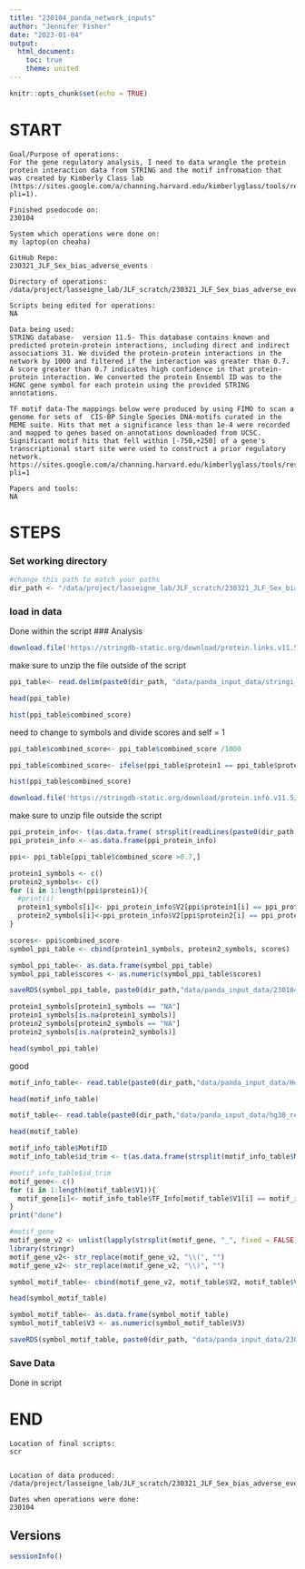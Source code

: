 ```yaml
---
title: "230104_panda_network_inputs"
author: "Jennifer Fisher"
date: "2023-01-04"
output:
  html_document:
    toc: true
    theme: united
---
```


```r
knitr::opts_chunk$set(echo = TRUE)
```


# START 
    Goal/Purpose of operations: 
    For the gene regulatory analysis, I need to data wrangle the protein protein interaction data from STRING and the motif infromation that was created by Kimberly Class lab (https://sites.google.com/a/channing.harvard.edu/kimberlyglass/tools/resources?pli=1). 
    
    Finished psedocode on:
    230104
    
    System which operations were done on: 
    my laptop(on cheaha)
    
    GitHub Repo:
    230321_JLF_Sex_bias_adverse_events
    
    Directory of operations:
    /data/project/lasseigne_lab/JLF_scratch/230321_JLF_Sex_bias_adverse_events
    
    Scripts being edited for operations:
    NA
    
    Data being used:
    STRING database-  version 11.5- This database contains known and predicted protein-protein interactions, including direct and indirect associations 31. We divided the protein-protein interactions in the network by 1000 and filtered if the interaction was greater than 0.7. A score greater than 0.7 indicates high confidence in that protein-protein interaction. We converted the protein Ensembl ID was to the HGNC gene symbol for each protein using the provided STRING annotations.
    
    TF motif data-The mappings below were produced by using FIMO to scan a genome for sets of  CIS-BP Single Species DNA-motifs curated in the MEME suite. Hits that met a significance less than 1e-4 were recorded and mapped to genes based on annotations downloaded from UCSC. Significant motif hits that fell within [-750,+250] of a gene's transcriptional start site were used to construct a prior regulatory network.  https://sites.google.com/a/channing.harvard.edu/kimberlyglass/tools/resources?pli=1
    
    Papers and tools: 
    NA

# STEPS

### Set working directory 
```r
#change this path to match your paths 
dir_path <- "/data/project/lasseigne_lab/JLF_scratch/230321_JLF_Sex_bias_adverse_events/"
```

### load in data
Done within the script
### Analysis

```r
download.file('https://stringdb-static.org/download/protein.links.v11.5/9606.protein.links.v11.5.txt.gz', destfile = paste0(dir_path, "data/panda_input_data/stringi_database_11_5_9606.txt.gz"), method = "wget", extra= "--no-check-certificate")
```
make sure to unzip the file outside of the script
```r
ppi_table<- read.delim(paste0(dir_path, "data/panda_input_data/stringi_database_11_5_9606.txt"), sep= " ", header = TRUE)
```

```r
head(ppi_table)
```

```r
hist(ppi_table$combined_score)
```
need to change to symbols and divide scores and self = 1

```r
ppi_table$combined_score<- ppi_table$combined_score /1000
```


```r
ppi_table$combined_score<- ifelse(ppi_table$protein1 == ppi_table$protein2, 1, ppi_table$combined_score)
```

```r
hist(ppi_table$combined_score)
```

```r
download.file('https://stringdb-static.org/download/protein.info.v11.5/9606.protein.info.v11.5.txt.gz', destfile = paste0(dir_path, "data/panda_input_data/9606.protein.info.v11.5.txt.gz"), method = "wget", extra= "--no-check-certificate")
```

make sure to unzip file outside the script

```r
ppi_protein_info<- t(as.data.frame( strsplit(readLines(paste0(dir_path,"data/panda_input_data/9606.protein.info.v11.5.txt")), "\t")))
ppi_protein_info <- as.data.frame(ppi_protein_info)
```

```r
ppi<- ppi_table[ppi_table$combined_score >0.7,]
```


```r
protein1_symbols <- c()
protein2_symbols<- c()
for (i in 1:length(ppi$protein1)){
  #print(i)
  protein1_symbols[i]<- ppi_protein_info$V2[ppi$protein1[i] == ppi_protein_info$V1]
  protein2_symbols[i]<-ppi_protein_info$V2[ppi$protein2[i] == ppi_protein_info$V1]
}

```

```r
scores<- ppi$combined_score
symbol_ppi_table <- cbind(protein1_symbols, protein2_symbols, scores)
```

```r
symbol_ppi_table<- as.data.frame(symbol_ppi_table)
symbol_ppi_table$scores <- as.numeric(symbol_ppi_table$scores)
```


```r
saveRDS(symbol_ppi_table, paste0(dir_path,"data/panda_input_data/230104_symbol_ppi_network_11_5_0.rds"))
```

```r
protein1_symbols[protein1_symbols == "NA"]
protein1_symbols[is.na(protein1_symbols)]
protein2_symbols[protein2_symbols == "NA"]
protein2_symbols[is.na(protein2_symbols)]
```

```r
head(symbol_ppi_table)
```

good

```r
motif_info_table<- read.table(paste0(dir_path,"data/panda_input_data/Homo_sapiens_motifinfo.txt"), sep= "\t", header = TRUE)
```
```r
head(motif_info_table)
```


```r
motif_table<- read.table(paste0(dir_path,"data/panda_input_data/hg38_refseq_-750_250_1e-4"), sep= "\t")
```

```r
head(motif_table)
```

```r
motif_info_table$MotifID
motif_info_table$id_trim <- t(as.data.frame(strsplit(motif_info_table$MotifID, "_", fixed = FALSE)))[,1]
```

```r
#motif_info_table$id_trim
motif_gene<- c()
for (i in 1:length(motif_table$V1)){
  motif_gene[i]<- motif_info_table$TF_Info[motif_table$V1[i] == motif_info_table$id_trim]
}
print("done")
```

```r
#motif_gene
motif_gene_v2 <- unlist(lapply(strsplit(motif_gene, "_", fixed = FALSE), `[[`, 1))
library(stringr)
motif_gene_v2<- str_replace(motif_gene_v2, "\\(", "")
motif_gene_v2<- str_replace(motif_gene_v2, "\\)", "")
```



```r
symbol_motif_table<- cbind(motif_gene_v2, motif_table$V2, motif_table$V3)
```

```r
head(symbol_motif_table)
```

```r
symbol_motif_table<- as.data.frame(symbol_motif_table)
symbol_motif_table$V3 <- as.numeric(symbol_motif_table$V3)
```

```r
saveRDS(symbol_motif_table, paste0(dir_path, "data/panda_input_data/230104_symbol_motif_table.rds"))
```
### Save Data
Done in script
    
# END
    Location of final scripts:
    scr
  
    
    Location of data produced:
    /data/project/lasseigne_lab/JLF_scratch/230321_JLF_Sex_bias_adverse_events/data/panda_input_data
    
    Dates when operations were done:
    230104
    
## Versions
```r
sessionInfo()
```


